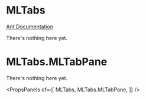 
# MLTabs

[Ant Documentation](https://3x.ant.design/components/tabs)

There's nothing here yet.


# MLTabs.MLTabPane

There's nothing here yet.

<PropsPanels of={[
  MLTabs,
  MLTabs.MLTabPane,
]} />

